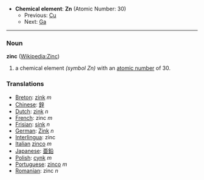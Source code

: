 *'''Chemical element''': '''Zn''' (Atomic Number: 30)
**Previous: [[Copper|Cu]]
**Next: [[Gallium|Ga]]
----
=== Noun ===
'''zinc''' ([[en:Zinc|Wikipedia:Zinc]])

# a chemical element ''(symbol Zn)'' with an [[atomic number]] of 30.

===Translations===
*[[Breton]]: [[zink]] ''m''
*[[Chinese]]: [[鋅]]
*[[Dutch]]: [[zink]] ''n''
*[[French]]: zinc ''m''
*[[Frisian]]: [[sink]] ''n''
*[[German]]: [[Zink]] ''n''
*[[Interlingua]]: zinc
*[[Italian]] [[zinco]] ''m''
*[[Japanese]]: [[亜鉛]]
*[[Polish]]: [[cynk]] ''m''
*[[Portuguese]]: [[zinco]] ''m''
*[[Romanian]]: zinc ''n''